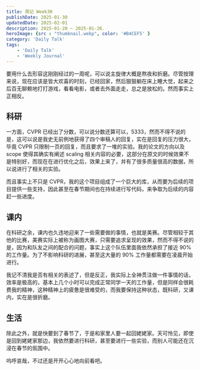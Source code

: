 ```yaml
---
title: 周记 Week30
publishDate: 2025-01-30
updatedDate: 2025-02-01
description: 2025-01-20 ~ 2025-01-26.
heroImage: {src : "thumbnail.webp", color: '#B4CEF5' }
category: 'Daily Talk'
tags:
    - 'Daily Talk'
    - 'Weekly Journal'
---
```


要用什么去形容这刚刚经过的一周呢，可以说主旋律大概是熬夜和折磨。尽管按理来说，现在应该是皆大欢喜的时刻，已经回家，然后狠狠躺在床上睡大觉，起来之后百无聊赖地打打游戏，看看电影，或者去外面走走，总之是放松的。然而事实上正相反。

## 科研

一方面，CVPR 已经出了分数，可以说分数还算可以，5333，然而不得不说的是，这可以说是我史无前例地获得了四个审稿人的回复，实在是回复的压力很大，毕竟 CVPR 只限制一页的回复，而且要求了一堆的实验。我的论文的方向以及 scope 使得其确实有阐述 scaling 相关内容的必要，这部分在原文的时候效果不是特别好，而现在在进行优化之后，效果上来了，并有了很多质量很高的数据，所以说进行了相关的实验。

而且事实上不只是 CVPR，我的这个项目组成了一个巨大的库，从而要为后续的项目提供一些支持，因此甚至在春节期间也在持续进行写代码，来争取为后续的内容赶一些进度。

## 课内

在科研之余，课内也久违地迎来了一些需要做的事情，也就是美赛。尽管相较于其他的比赛，美赛实际上被称为画图大赛，只需要追求呈现的效果，然而不得不说的是，因为和队友之间的配合的问题，事实上这个队伍里面我依然承担了接近 90% 的工作量。为了不影响科研的进展，甚至这大量的 90% 工作量都需要在凌晨开始进行。

我记不清我是否有相关的表述了，但是反正，我实际上全神贯注做一件事情的话，效率是极高的，基本上几个小时可以完成正常同学一天的工作量，但是同样会很耗费我的精神，这种精神上的疲惫是很难受的，而我要保持这种状态，既科研，又课内，实在是很折磨。

## 生活

除此之外，就是快要到了春节了，于是和家里人要一起回姥姥家。天可怜见，即使是回到姥姥家那边，我依然要进行科研，甚至要进行一些实验，而别人可能还在沉浸在春节的氛围中。

呜呼哀哉，不过还是开开心心地向前看吧。

